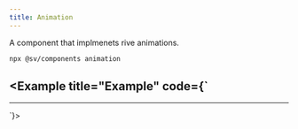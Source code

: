 ```yaml
---
title: Animation
---
```



A component that implmenets rive animations.

```bash
npx @sv/components animation
```


<div class="flex gap-2">
  <Pill label="Rive" icon="rive" href="https://rive.app/" />
</div>

<Example title="Example" code={`
---
---

<Animation width={200} height={200} src="/sv-frontend-library/mono/loader.riv" />
`}>
  <div class="aspect-square w-[200px]">
    <Animation client:load width={200} height={200} src="/sv-frontend-library/mono/loader.riv" />
  </div>
</Example>
